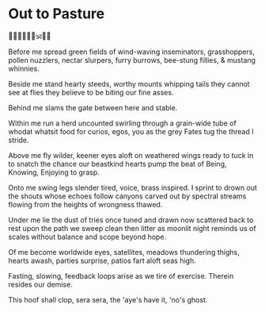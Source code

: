# Out to Pasture

🐎🦚🦅🐝🦗🍑🕉️👐🧵

Before me spread
green fields of wind-waving
inseminators,
grasshoppers,
pollen nuzzlers,
nectar slurpers,
furry burrows,
bee-stung fillies, &
mustang whinnies.

Beside me stand
hearty steeds,
worthy mounts
whipping tails
they cannot see
at flies they believe to be
biting our fine asses.

Behind me slams
the gate between
here and stable.

Within me run
a herd uncounted
swirling through
a grain-wide tube
of whodat whatsit food
for curios, egos, you
as the grey Fates tug
the thread I stride.

Above me fly
wilder, keener eyes
aloft on weathered wings
ready to tuck in
to snatch the chance
our beastkind hearts
pump the beat of Being,
Knowing, Enjoying to grasp.

Onto me swing
legs slender tired,
voice, brass inspired.
I sprint to drown
out the shouts whose
echoes follow
canyons carved
out by spectral streams
flowing from the heights
of wrongness thawed.

Under me lie
the dust of tries
once tuned and drawn
now scattered back
to rest upon the path
we sweep clean then litter
as moonlit night
reminds us of scales
without balance
and scope beyond hope.

Of me become
worldwide eyes, satellites,
meadows thundering thighs,
hearts awash, parties surprise,
patios fart aloft seas high.

Fasting, slowing,
feedback loops arise
as we tire of exercise.
Therein resides our demise.

This hoof shall clop,
sera sera,
the 'aye's have it,
'no's ghost.